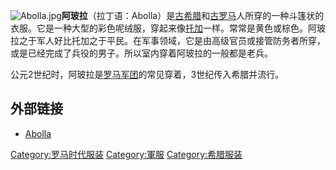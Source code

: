 [[File:Abolla.jpg|right]]'''阿玻拉'''（拉丁语：Abolla）是[[古希腊|古希腊]]和[[古罗马|古罗马]]人所穿的一种斗篷状的衣服。它是一种大型的彩色呢绒服，穿起来像[[托加|托加]]一样。常常是黄色或棕色。阿玻拉之于军人好比托加之于平民。在军事领域，它是由高级官员或接管防务者所穿，或是已经完成了兵役的男子。所以室内穿着阿玻拉的一般都是老兵。

公元2世纪时，阿玻拉是[[罗马军团|罗马军团]]的常见穿着，3世纪传入希腊并流行。

==外部链接==
*[http://penelope.uchicago.edu/Thayer/E/Roman/Texts/secondary/SMIGRA*/Abolla.html Abolla] {{Wayback|url=http://penelope.uchicago.edu/Thayer/E/Roman/Texts/secondary/SMIGRA*/Abolla.html |date=20190713151319 }}

[[Category:罗马时代服装|Category:罗马时代服装]]
[[Category:軍服|Category:軍服]]
[[Category:希腊服装|Category:希腊服装]]
{{Clothes-stub}}